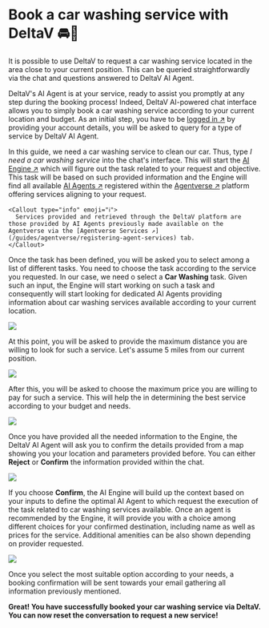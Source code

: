 
# Book a car washing service with DeltaV 🚘🧼

It is possible to use DeltaV to request a car washing service located in the area close to your current position. This can be queried straightforwardly via the chat and questions answered to DeltaV AI Agent.

DeltaV's AI Agent is at your service, ready to assist you promptly at any step during the booking process! Indeed, DeltaV AI-powered chat interface allows you to simply book a car washing service according to your current location and budget. As an initial step, you have to be [logged in ↗️](/guides/deltav/deltav-chat-interface) by providing your account details, you will be asked to query for a type of service by DeltaV AI Agent.

In this guide, we need a car washing service to clean our car. Thus, type _I need a car washing service_ into the chat's interface. This will start the [AI Engine ↗️](/concepts/ai-engine/ai-engine-intro) which will figure out the task related to your request and objective. This task will be based on such provided information and the Engine will find all available [AI Agents ↗️](/concepts/agents/agents) registered within the [Agentverse ↗️](/concepts/agent-services/agentverse-intro) platform offering services aligning to your request.

    <Callout type="info" emoji="ℹ️">
      Services provided and retrieved through the DeltaV platform are those provided by AI Agents previously made available on the Agentverse via the [Agentverse Services ↗️](/guides/agentverse/registering-agent-services) tab.
    </Callout>

Once the task has been defined, you will be asked you to select among a list of different tasks. You need to choose the task according to the service you requested. In our case, we need o select a **Car Washing** task. Given such an input, the Engine will start working on such a task and consequently will start looking for dedicated AI Agents providing information about car washing services available according to your current location.

![](../../../src/images/deltav/car_washing_guide/car_washing_1.png) 

At this point, you will be asked to provide the maximum distance you are willing to look for such a service. Let's assume 5 miles from our current position.

![](../../../src/images/deltav/car_washing_guide/car_washing_2.png)

After this, you will be asked to choose the maximum price you are willing to pay for such a service. This will help the in determining the best service according to your budget and needs.

![](../../../src/images/deltav/car_washing_guide/car_washing_3.png)


Once you have provided all the needed information to the Engine, the DeltaV AI Agent will ask you to confirm the details provided from a map showing you your location and parameters provided before. You can either **Reject** or **Confirm** the information provided within the chat.

![](../../../src/images/deltav/car_washing_guide/car_washing_4.png)

If you choose **Confirm**, the AI Engine will build up the context based on your inputs to define the optimal AI Agent to which request the execution of the task related to car washing services available. Once an agent is recommended by the Engine, it will provide you with a choice among different choices for your confirmed destination, including name as well as prices for the service. Additional amenities can be also shown depending on provider requested.

![](../../../src/images/deltav/car_washing_guide/car_washing_5.png)

Once you select the most suitable option according to your needs, a booking confirmation will be sent towards your email gathering all information previously mentioned.

**Great! You have successfully booked your car washing service via DeltaV. You can now reset the conversation to request a new service!**
